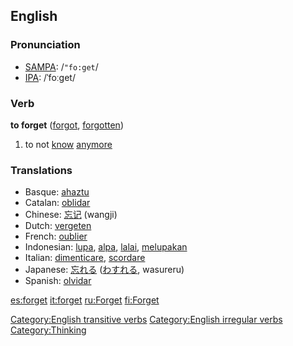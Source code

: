 ==English==
=== Pronunciation ===
*[[w:SAMPA|SAMPA]]: /<tt>"fo:get</tt>/
*[[w:IPA|IPA]]: /ˈfoːget/

=== Verb ===
'''to forget''' ([[forgot]], [[forgotten]])

# to not [[know]] [[anymore]]

=== Translations ===
*Basque: [[ahaztu]]
*Catalan: [[oblidar]]
*Chinese: [[忘记]] (wangji)
*Dutch: [[vergeten]]
*French: [[oublier]]
*Indonesian: [[lupa]], [[alpa]], [[lalai]], [[lupa|melupakan]]
*Italian: [[dimenticare]], [[scordare]]
*Japanese: [[忘れる]] ([[わすれる]], wasureru)
*Spanish: [[olvidar]]

[[Category:English transitive verbs]]
[[Category:English irregular verbs]]
[[Category:Thinking]]

[[es:forget]]
[[it:forget]]
[[ru:Forget]]
[[fi:Forget]]